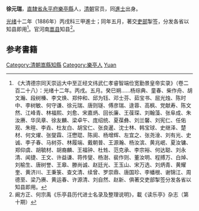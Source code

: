 '''徐元瑞'''，[[直隸省|直隸省]][[永平府|永平府]][[樂亭縣|樂亭縣]]人，[[清朝|清朝]]官员，同[[進士|進士]]出身。

[[光绪|光绪]]十二年（1886年）丙戌科三甲進士；同年五月，著交[[吏部|吏部]]掣签，分发各省以知县即用<ref>《大清德宗同天崇运大中至正经文纬武仁孝睿智端俭宽勤景皇帝实录》（卷二百二十八）：光绪十二年。丙戌。五月。癸巳朔……杨琮典、童春、柴作舟、胡文瀚、段树榛、李文焕、郑仲和、邱为钰、邓士芬、茹宝书、屈光烛、陈时中、李树敏、何守谦、徐元瑞、唐则璲、傅彦瑞、逯蓉、高枫、党献寿、陈文然、江峰青、林福熙、刘愈、宋嘉炳、回长廉、王葆琛、刘翰藻、张阜成、朱汝赓、华凤章、徐友麟、梁卓午、庞绍统、夏葆彝、刘兰馨、刘宪仁、任佑观、朱暄、李垚、杜友白、胡宝仁、张良暹、沈士林、韩宝球、史继泽、楚材、何文燿、张燮霖、汪懋琨、陈阆、杨增辉、左宜之、张尧淦、刘有光、史诚、李子春、马树芬、林履端、戴朝普、王源瀚、杨汝滨、黄兆岷、夏汝镛、郑仰虞、胡毓材、胡裔麟、王福钟、杜甡、范克承、李宗裕、何达聪、刘永清、闻捷、王文、许益谦、蒋传燮、杨澍、裴作则、董汝明、程搏万、白焯、刘榆生、唐树誉、王皋、滕尚诚、赵廷光、王玉山、宋万选、刘炳青、黄耀奎、黄济川、王秉箓、查文清、续曾、罗崇鼎、唐国珍、李蟠根、谢锦江、周德至、梁乃赓、黄运春、许源清、刘自然、赵新、俱著交吏部掣签分发各省以知县即用。</ref>。官河南[[嵩县|嵩县]]知县<ref>阚方正、何宗禹《乐亭县历代进士名录及整理说明》，載《读乐亭》杂志（第十期）</ref>。

== 参考書籍 ==
{{Reflist|2}}
{{清朝人物小作品}}
{{光緒十二年丙戌科殿試金榜}}
{{DEFAULTSORT:Xu徐}}
[[Category:清朝嵩縣知縣|Category:清朝嵩縣知縣]]
[[Category:樂亭人|Category:樂亭人]]
[[Category:徐姓|Yuan]]